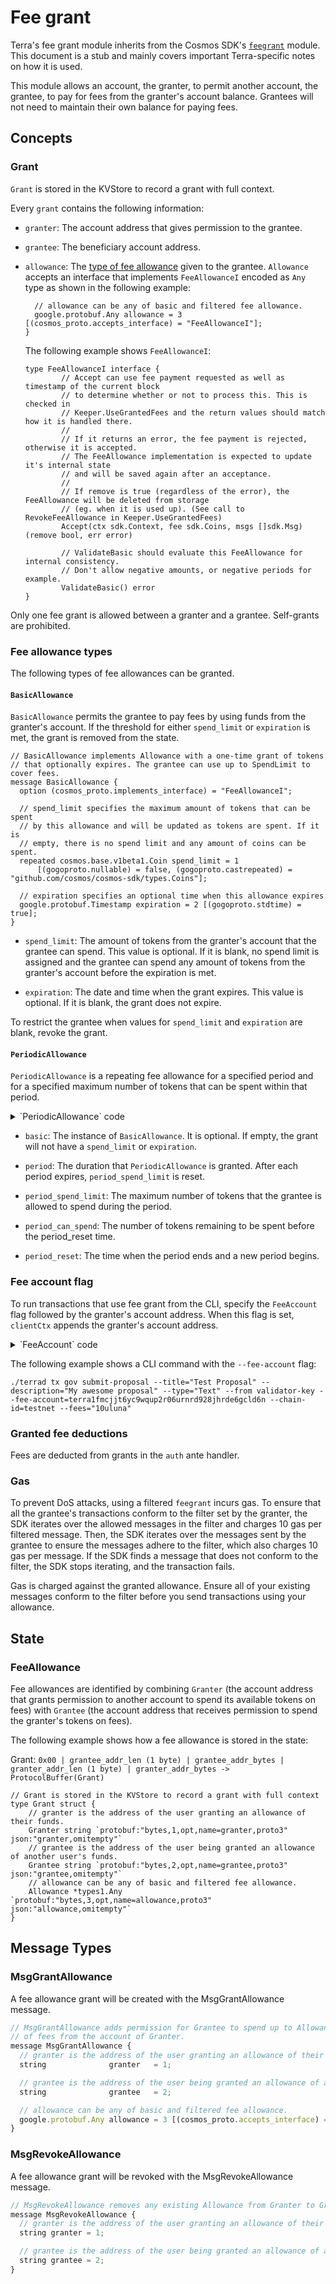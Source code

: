 
# Fee grant

<Admonition type="info" icon="ℹ️">

Terra's fee grant module inherits from the Cosmos SDK's [`feegrant`](https://docs.cosmos.network/master/modules/feegrant/) module. This document is a stub and mainly covers important Terra-specific notes on how it is used.

</Admonition>

This module allows an account, the granter, to permit another account, the grantee, to pay for fees from the granter's account balance. Grantees will not need to maintain their own balance for paying fees.

## Concepts

### Grant

`Grant` is stored in the KVStore to record a grant with full context.

Every `grant` contains the following information:

- `granter`: The account address that gives permission to the grantee.
- `grantee`: The beneficiary account address.
- `allowance`: The [type of fee allowance](#fee-allowance-types) given to the grantee. `Allowance` accepts an interface that implements `FeeAllowanceI` encoded as `Any` type as shown in the following example:

  ```
    // allowance can be any of basic and filtered fee allowance.
    google.protobuf.Any allowance = 3 [(cosmos_proto.accepts_interface) = "FeeAllowanceI"];
  }
  ```

  The following example shows `FeeAllowanceI`:

  ```
  type FeeAllowanceI interface {
          // Accept can use fee payment requested as well as timestamp of the current block
          // to determine whether or not to process this. This is checked in
          // Keeper.UseGrantedFees and the return values should match how it is handled there.
          //
          // If it returns an error, the fee payment is rejected, otherwise it is accepted.
          // The FeeAllowance implementation is expected to update it's internal state
          // and will be saved again after an acceptance.
          //
          // If remove is true (regardless of the error), the FeeAllowance will be deleted from storage
          // (eg. when it is used up). (See call to RevokeFeeAllowance in Keeper.UseGrantedFees)
          Accept(ctx sdk.Context, fee sdk.Coins, msgs []sdk.Msg) (remove bool, err error)

          // ValidateBasic should evaluate this FeeAllowance for internal consistency.
          // Don't allow negative amounts, or negative periods for example.
          ValidateBasic() error
  }
  ```

Only one fee grant is allowed between a granter and a grantee. Self-grants are prohibited.

### Fee allowance types

The following types of fee allowances can be granted.

#### `BasicAllowance`

`BasicAllowance` permits the grantee to pay fees by using funds from the granter's account. If the threshold for either `spend_limit` or `expiration` is met, the grant is removed from the state.

```
// BasicAllowance implements Allowance with a one-time grant of tokens
// that optionally expires. The grantee can use up to SpendLimit to cover fees.
message BasicAllowance {
  option (cosmos_proto.implements_interface) = "FeeAllowanceI";

  // spend_limit specifies the maximum amount of tokens that can be spent
  // by this allowance and will be updated as tokens are spent. If it is
  // empty, there is no spend limit and any amount of coins can be spent.
  repeated cosmos.base.v1beta1.Coin spend_limit = 1
      [(gogoproto.nullable) = false, (gogoproto.castrepeated) = "github.com/cosmos/cosmos-sdk/types.Coins"];

  // expiration specifies an optional time when this allowance expires
  google.protobuf.Timestamp expiration = 2 [(gogoproto.stdtime) = true];
}
```

- `spend_limit`: The amount of tokens from the granter's account that the grantee can spend. This value is optional. If it is blank, no spend limit is assigned and the grantee can spend any amount of tokens from the granter's account before the expiration is met.

- `expiration`: The date and time when the grant expires. This value is optional. If it is blank, the grant does not expire.

To restrict the grantee when values for `spend_limit` and `expiration` are blank, revoke the grant.

#### `PeriodicAllowance`

`PeriodicAllowance` is a repeating fee allowance for a specified period and for a specified maximum number of tokens that can be spent within that period.

<details> 
<summary> `PeriodicAllowance` code </summary>
<p>

```
// PeriodicAllowance extends Allowance to allow for both a maximum cap
// as well as a limit per time period.
message PeriodicAllowance {
  option (cosmos_proto.implements_interface) = "FeeAllowanceI";

  // basic specifies a struct of `BasicAllowance`
  BasicAllowance basic = 1 [(gogoproto.nullable) = false];

  // period specifies the time duration in which period_spend_limit coins can
  // be spent before that allowance is reset
  google.protobuf.Duration period = 2 [(gogoproto.stdduration) = true, (gogoproto.nullable) = false];

  // period_spend_limit specifies the maximum number of coins that can be spent
  // in the period
  repeated cosmos.base.v1beta1.Coin period_spend_limit = 3
      [(gogoproto.nullable) = false, (gogoproto.castrepeated) = "github.com/cosmos/cosmos-sdk/types.Coins"];

  // period_can_spend is the number of coins left to be spent before the period_reset time
  repeated cosmos.base.v1beta1.Coin period_can_spend = 4
      [(gogoproto.nullable) = false, (gogoproto.castrepeated) = "github.com/cosmos/cosmos-sdk/types.Coins"];

  // period_reset is the time at which this period resets and a new one begins,
  // it is calculated from the start time of the first transaction after the
  // last period ended
  google.protobuf.Timestamp period_reset = 5 [(gogoproto.stdtime) = true, (gogoproto.nullable) = false];
}

// AllowedMsgAllowance creates allowance only for specified message types.
message AllowedMsgAllowance {
  option (gogoproto.goproto_getters)         = false;
  option (cosmos_proto.implements_interface) = "FeeAllowanceI";

  // allowance can be any of basic and filtered fee allowance.
  google.protobuf.Any allowance = 1 [(cosmos_proto.accepts_interface) = "FeeAllowanceI"];

  // allowed_messages are the messages for which the grantee has the access.
  repeated string allowed_messages = 2;
}

// Grant is stored in the KVStore to record a grant with full context
message Grant {
  // granter is the address of the user granting an allowance of their funds.
  string              granter   = 1;

  // grantee is the address of the user being granted an allowance of another user's funds.
  string              grantee   = 2;

```

</p>
</details>

- `basic`: The instance of `BasicAllowance`. It is optional. If empty, the grant will not have a `spend_limit` or `expiration`.

- `period`: The duration that `PeriodicAllowance` is granted. After each period expires, `period_spend_limit` is reset.

- `period_spend_limit`: The maximum number of tokens that the grantee is allowed to spend during the period.

- `period_can_spend`: The number of tokens remaining to be spent before the period_reset time.

- `period_reset`: The time when the period ends and a new period begins.

### Fee account flag

To run transactions that use fee grant from the CLI, specify the `FeeAccount` flag followed by the granter's account address. When this flag is set, `clientCtx` appends the granter's account address.

<details> 
<summary> `FeeAccount` code </summary>
<p>

```
if clientCtx.FeeGranter == nil || flagSet.Changed(flags.FlagFeeAccount) {
  granter, _ := flagSet.GetString(flags.FlagFeeAccount)

  if granter != "" {
    granterAcc, err := sdk.AccAddressFromBech32(granter)
    if err != nil {
      return clientCtx, err
    }

    clientCtx = clientCtx.WithFeeGranterAddress(granterAcc)
  }
}
```

```
package tx

import (
	"bufio"
	"errors"
	"fmt"
	"net/http"
	"os"

	"github.com/spf13/pflag"

	"github.com/cosmos/cosmos-sdk/client"
	"github.com/cosmos/cosmos-sdk/client/flags"
	"github.com/cosmos/cosmos-sdk/client/input"
	"github.com/cosmos/cosmos-sdk/crypto/keys/secp256k1"
	cryptotypes "github.com/cosmos/cosmos-sdk/crypto/types"
	sdk "github.com/cosmos/cosmos-sdk/types"
	sdkerrors "github.com/cosmos/cosmos-sdk/types/errors"
	"github.com/cosmos/cosmos-sdk/types/rest"
	"github.com/cosmos/cosmos-sdk/types/tx"
	"github.com/cosmos/cosmos-sdk/types/tx/signing"
	authsigning "github.com/cosmos/cosmos-sdk/x/auth/signing"
	authtx "github.com/cosmos/cosmos-sdk/x/auth/tx"
)

// GenerateOrBroadcastTxCLI will either generate and print an unsigned transaction
// or sign it and broadcast it returning an error upon failure.
func GenerateOrBroadcastTxCLI(clientCtx client.Context, flagSet *pflag.FlagSet, msgs ...sdk.Msg) error {
	txf := NewFactoryCLI(clientCtx, flagSet)
	return GenerateOrBroadcastTxWithFactory(clientCtx, txf, msgs...)
}

// GenerateOrBroadcastTxWithFactory will either generate and print an unsigned transaction
// or sign it and broadcast it returning an error upon failure.
func GenerateOrBroadcastTxWithFactory(clientCtx client.Context, txf Factory, msgs ...sdk.Msg) error {
	if clientCtx.GenerateOnly {
		return GenerateTx(clientCtx, txf, msgs...)
	}

	return BroadcastTx(clientCtx, txf, msgs...)
}

// GenerateTx will generate an unsigned transaction and print it to the writer
// specified by ctx.Output. If simulation was requested, the gas will be
// simulated and also printed to the same writer before the transaction is
// printed.
func GenerateTx(clientCtx client.Context, txf Factory, msgs ...sdk.Msg) error {
	if txf.SimulateAndExecute() {
		if clientCtx.Offline {
			return errors.New("cannot estimate gas in offline mode")
		}

		_, adjusted, err := CalculateGas(clientCtx.QueryWithData, txf, msgs...)
		if err != nil {
			return err
		}

		txf = txf.WithGas(adjusted)
		_, _ = fmt.Fprintf(os.Stderr, "%s\n", GasEstimateResponse{GasEstimate: txf.Gas()})
	}

	tx, err := BuildUnsignedTx(txf, msgs...)
	if err != nil {
		return err
	}

	json, err := clientCtx.TxConfig.TxJSONEncoder()(tx.GetTx())
	if err != nil {
		return err
	}

	return clientCtx.PrintString(fmt.Sprintf("%s\n", json))
}

// BroadcastTx attempts to generate, sign, and broadcast a transaction with the
// given set of messages. It will also simulate gas requirements if necessary.
// It will return an error upon failure.
func BroadcastTx(clientCtx client.Context, txf Factory, msgs ...sdk.Msg) error {
	txf, err := PrepareFactory(clientCtx, txf)
	if err != nil {
		return err
	}

	if txf.SimulateAndExecute() || clientCtx.Simulate {
		_, adjusted, err := CalculateGas(clientCtx.QueryWithData, txf, msgs...)
		if err != nil {
			return err
		}

		txf = txf.WithGas(adjusted)
		_, _ = fmt.Fprintf(os.Stderr, "%s\n", GasEstimateResponse{GasEstimate: txf.Gas()})
	}

	if clientCtx.Simulate {
		return nil
	}

	tx, err := BuildUnsignedTx(txf, msgs...)
	if err != nil {
		return err
	}

	if !clientCtx.SkipConfirm {
		out, err := clientCtx.TxConfig.TxJSONEncoder()(tx.GetTx())
		if err != nil {
			return err
		}

		_, _ = fmt.Fprintf(os.Stderr, "%s\n\n", out)

		buf := bufio.NewReader(os.Stdin)
		ok, err := input.GetConfirmation("confirm transaction before signing and broadcasting", buf, os.Stderr)

		if err != nil || !ok {
			_, _ = fmt.Fprintf(os.Stderr, "%s\n", "cancelled transaction")
			return err
		}
	}

	tx.SetFeeGranter(clientCtx.GetFeeGranterAddress())
	err = Sign(txf, clientCtx.GetFromName(), tx, true)
	if err != nil {
		return err
	}

	txBytes, err := clientCtx.TxConfig.TxEncoder()(tx.GetTx())
	if err != nil {
		return err
	}

	// broadcast to a Tendermint node
	res, err := clientCtx.BroadcastTx(txBytes)
	if err != nil {
		return err
	}

	return clientCtx.PrintProto(res)
}

// WriteGeneratedTxResponse writes a generated unsigned transaction to the
// provided http.ResponseWriter. It will simulate gas costs if requested by the
// BaseReq. Upon any error, the error will be written to the http.ResponseWriter.
// Note that this function returns the legacy StdTx Amino JSON format for compatibility
// with legacy clients.
func WriteGeneratedTxResponse(
	ctx client.Context, w http.ResponseWriter, br rest.BaseReq, msgs ...sdk.Msg,
) {
	gasAdj, ok := rest.ParseFloat64OrReturnBadRequest(w, br.GasAdjustment, flags.DefaultGasAdjustment)
	if !ok {
		return
	}

	gasSetting, err := flags.ParseGasSetting(br.Gas)
	if rest.CheckBadRequestError(w, err) {
		return
	}

	txf := Factory{fees: br.Fees, gasPrices: br.GasPrices}.
		WithAccountNumber(br.AccountNumber).
		WithSequence(br.Sequence).
		WithGas(gasSetting.Gas).
		WithGasAdjustment(gasAdj).
		WithMemo(br.Memo).
		WithChainID(br.ChainID).
		WithSimulateAndExecute(br.Simulate).
		WithTxConfig(ctx.TxConfig).
		WithTimeoutHeight(br.TimeoutHeight)

	if br.Simulate || gasSetting.Simulate {
		if gasAdj < 0 {
			rest.WriteErrorResponse(w, http.StatusBadRequest, sdkerrors.ErrorInvalidGasAdjustment.Error())
			return
		}

		_, adjusted, err := CalculateGas(ctx.QueryWithData, txf, msgs...)
		if rest.CheckInternalServerError(w, err) {
			return
		}

		txf = txf.WithGas(adjusted)

		if br.Simulate {
			rest.WriteSimulationResponse(w, ctx.LegacyAmino, txf.Gas())
			return
		}
	}

	tx, err := BuildUnsignedTx(txf, msgs...)
	if rest.CheckBadRequestError(w, err) {
		return
	}

	stdTx, err := ConvertTxToStdTx(ctx.LegacyAmino, tx.GetTx())
	if rest.CheckInternalServerError(w, err) {
		return
	}

	output, err := ctx.LegacyAmino.MarshalJSON(stdTx)
	if rest.CheckInternalServerError(w, err) {
		return
	}

	w.Header().Set("Content-Type", "application/json")
	w.WriteHeader(http.StatusOK)
	_, _ = w.Write(output)
}

// BuildUnsignedTx builds a transaction to be signed given a set of messages. The
// transaction is initially created via the provided factory's generator. Once
// created, the fee, memo, and messages are set.
func BuildUnsignedTx(txf Factory, msgs ...sdk.Msg) (client.TxBuilder, error) {
	if txf.chainID == "" {
		return nil, fmt.Errorf("chain ID required but not specified")
	}

	fees := txf.fees

	if !txf.gasPrices.IsZero() {
		if !fees.IsZero() {
			return nil, errors.New("cannot provide both fees and gas prices")
		}

		glDec := sdk.NewDec(int64(txf.gas))

		// Derive the fees based on the provided gas prices where
		// fee = ceil(gasPrice * gasLimit).
		fees = make(sdk.Coins, len(txf.gasPrices))

		for i, gp := range txf.gasPrices {
			fee := gp.Amount.Mul(glDec)
			fees[i] = sdk.NewCoin(gp.Denom, fee.Ceil().RoundInt())
		}
	}

	tx := txf.txConfig.NewTxBuilder()

	if err := tx.SetMsgs(msgs...); err != nil {
		return nil, err
	}

	tx.SetMemo(txf.memo)
	tx.SetFeeAmount(fees)
	tx.SetGasLimit(txf.gas)
	tx.SetTimeoutHeight(txf.TimeoutHeight())

	return tx, nil
}

// BuildSimTx creates an unsigned tx with an empty single signature and returns
// the encoded transaction or an error if the unsigned transaction cannot be
// built.
func BuildSimTx(txf Factory, msgs ...sdk.Msg) ([]byte, error) {
	txb, err := BuildUnsignedTx(txf, msgs...)
	if err != nil {
		return nil, err
	}

	// Create an empty signature literal as the ante handler will populate with a
	// sentinel pubkey.
	sig := signing.SignatureV2{
		PubKey: &secp256k1.PubKey{},
		Data: &signing.SingleSignatureData{
			SignMode: txf.signMode,
		},
		Sequence: txf.Sequence(),
	}
	if err := txb.SetSignatures(sig); err != nil {
		return nil, err
	}

	protoProvider, ok := txb.(authtx.ProtoTxProvider)
	if !ok {
		return nil, fmt.Errorf("cannot simulate amino tx")
	}
	simReq := tx.SimulateRequest{Tx: protoProvider.GetProtoTx()}

	return simReq.Marshal()
}

// CalculateGas simulates the execution of a transaction and returns the
// simulation response obtained by the query and the adjusted gas amount.
func CalculateGas(
	queryFunc func(string, []byte) ([]byte, int64, error), txf Factory, msgs ...sdk.Msg,
) (tx.SimulateResponse, uint64, error) {
	txBytes, err := BuildSimTx(txf, msgs...)
	if err != nil {
		return tx.SimulateResponse{}, 0, err
	}

	// https://github.com/cosmos/cosmos-sdk/issues/7726
	bz, _, err := queryFunc("/cosmos.tx.v1beta1.Service/Simulate", txBytes)
	if err != nil {
		return tx.SimulateResponse{}, 0, err
	}

	var simRes tx.SimulateResponse

	if err := simRes.Unmarshal(bz); err != nil {
		return tx.SimulateResponse{}, 0, err
	}

	return simRes, uint64(txf.GasAdjustment() * float64(simRes.GasInfo.GasUsed)), nil
}

// PrepareFactory ensures the account defined by ctx.GetFromAddress() exists and
// if the account number and/or the account sequence number are zero (not set),
// they will be queried for and set on the provided Factory. A new Factory with
// the updated fields will be returned.
func PrepareFactory(clientCtx client.Context, txf Factory) (Factory, error) {
	from := clientCtx.GetFromAddress()

	if err := txf.accountRetriever.EnsureExists(clientCtx, from); err != nil {
		return txf, err
	}

	initNum, initSeq := txf.accountNumber, txf.sequence
	if initNum == 0 || initSeq == 0 {
		num, seq, err := txf.accountRetriever.GetAccountNumberSequence(clientCtx, from)
		if err != nil {
			return txf, err
		}

		if initNum == 0 {
			txf = txf.WithAccountNumber(num)
		}

		if initSeq == 0 {
			txf = txf.WithSequence(seq)
		}
	}

	return txf, nil
}

// SignWithPrivKey signs a given tx with the given private key, and returns the
// corresponding SignatureV2 if the signing is successful.
func SignWithPrivKey(
	signMode signing.SignMode, signerData authsigning.SignerData,
	txBuilder client.TxBuilder, priv cryptotypes.PrivKey, txConfig client.TxConfig,
	accSeq uint64,
) (signing.SignatureV2, error) {
	var sigV2 signing.SignatureV2

	// Generate the bytes to be signed.
	signBytes, err := txConfig.SignModeHandler().GetSignBytes(signMode, signerData, txBuilder.GetTx())
	if err != nil {
		return sigV2, err
	}

	// Sign those bytes
	signature, err := priv.Sign(signBytes)
	if err != nil {
		return sigV2, err
	}

	// Construct the SignatureV2 struct
	sigData := signing.SingleSignatureData{
		SignMode:  signMode,
		Signature: signature,
	}

	sigV2 = signing.SignatureV2{
		PubKey:   priv.PubKey(),
		Data:     &sigData,
		Sequence: accSeq,
	}

	return sigV2, nil
}

func checkMultipleSigners(mode signing.SignMode, tx authsigning.Tx) error {
	if mode == signing.SignMode_SIGN_MODE_DIRECT &&
		len(tx.GetSigners()) > 1 {
		return sdkerrors.Wrap(sdkerrors.ErrNotSupported, "Signing in DIRECT mode is only supported for transactions with one signer only")
	}
	return nil
}

// Sign signs a given tx with a named key. The bytes signed over are canonical.
// The resulting signature will be added to the transaction builder overwriting the previous
// ones if overwrite=true (otherwise, the signature will be appended).
// Signing a transaction with mutltiple signers in the DIRECT mode is not supprted and will
// return an error.
// An error is returned upon failure.
func Sign(txf Factory, name string, txBuilder client.TxBuilder, overwriteSig bool) error {
	if txf.keybase == nil {
		return errors.New("keybase must be set prior to signing a transaction")
	}

	signMode := txf.signMode
	if signMode == signing.SignMode_SIGN_MODE_UNSPECIFIED {
		// use the SignModeHandler's default mode if unspecified
		signMode = txf.txConfig.SignModeHandler().DefaultMode()
	}
	if err := checkMultipleSigners(signMode, txBuilder.GetTx()); err != nil {
		return err
	}

	key, err := txf.keybase.Key(name)
	if err != nil {
		return err
	}
	pubKey := key.GetPubKey()
	signerData := authsigning.SignerData{
		ChainID:       txf.chainID,
		AccountNumber: txf.accountNumber,
		Sequence:      txf.sequence,
	}

	// For SIGN_MODE_DIRECT, calling SetSignatures calls setSignerInfos on
	// TxBuilder under the hood, and SignerInfos is needed to generate the
	// sign bytes. This is the reason for setting SetSignatures here, with a
	// nil signature.
	//
	// Note: this line is not needed for SIGN_MODE_LEGACY_AMINO, but providing it
	// also doesn't affect its generated sign bytes, so for the sake of simplicity,
	// it is placed here.
	sigData := signing.SingleSignatureData{
		SignMode:  signMode,
		Signature: nil,
	}
	sig := signing.SignatureV2{
		PubKey:   pubKey,
		Data:     &sigData,
		Sequence: txf.Sequence(),
	}
	var prevSignatures []signing.SignatureV2
	if !overwriteSig {
		prevSignatures, err = txBuilder.GetTx().GetSignaturesV2()
		if err != nil {
			return err
		}
	}
	if err := txBuilder.SetSignatures(sig); err != nil {
		return err
	}

	// Generate the bytes to be signed.
	bytesToSign, err := txf.txConfig.SignModeHandler().GetSignBytes(signMode, signerData, txBuilder.GetTx())
	if err != nil {
		return err
	}

	// Sign those bytes
	sigBytes, _, err := txf.keybase.Sign(name, bytesToSign)
	if err != nil {
		return err
	}

	// Construct the SignatureV2 struct
	sigData = signing.SingleSignatureData{
		SignMode:  signMode,
		Signature: sigBytes,
	}
	sig = signing.SignatureV2{
		PubKey:   pubKey,
		Data:     &sigData,
		Sequence: txf.Sequence(),
	}

	if overwriteSig {
		return txBuilder.SetSignatures(sig)
	}
	prevSignatures = append(prevSignatures, sig)
	return txBuilder.SetSignatures(prevSignatures...)
}

// GasEstimateResponse defines a response definition for tx gas estimation.
type GasEstimateResponse struct {
	GasEstimate uint64 `json:"gas_estimate" yaml:"gas_estimate"`
}

func (gr GasEstimateResponse) String() string {
	return fmt.Sprintf("gas estimate: %d", gr.GasEstimate)
}
```

```
func (w *wrapper) SetFeeGranter(feeGranter sdk.AccAddress) {
	if w.tx.AuthInfo.Fee == nil {
		w.tx.AuthInfo.Fee = &tx.Fee{}
	}

	w.tx.AuthInfo.Fee.Granter = feeGranter.String()

	// set authInfoBz to nil because the cached authInfoBz no longer matches tx.AuthInfo
	w.authInfoBz = nil
}
```

```
// Fee includes the amount of coins paid in fees and the maximum
// gas to be used by the transaction. The ratio yields an effective "gasprice",
// which must be above some miminum to be accepted into the mempool.
message Fee {
  // amount is the amount of coins to be paid as a fee
  repeated cosmos.base.v1beta1.Coin amount = 1
      [(gogoproto.nullable) = false, (gogoproto.castrepeated) = "github.com/cosmos/cosmos-sdk/types.Coins"];

  // gas_limit is the maximum gas that can be used in transaction processing
  // before an out of gas error occurs
  uint64 gas_limit = 2;

  // if unset, the first signer is responsible for paying the fees. If set, the specified account must pay the fees.
  // the payer must be a tx signer (and thus have signed this field in AuthInfo).
  // setting this field does *not* change the ordering of required signers for the transaction.
  string payer = 3;

  // if set, the fee payer (either the first signer or the value of the payer field) requests that a fee grant be used
  // to pay fees instead of the fee payer's own balance. If an appropriate fee grant does not exist or the chain does
  // not support fee grants, this will fail
  string granter = 4;
}
```

</p>
</details>

The following example shows a CLI command with the `--fee-account` flag:

```
./terrad tx gov submit-proposal --title="Test Proposal" --description="My awesome proposal" --type="Text" --from validator-key --fee-account=terra1fmcjjt6yc9wqup2r06urnrd928jhrde6gcld6n --chain-id=testnet --fees="10uluna"
```

### Granted fee deductions

Fees are deducted from grants in the `auth` ante handler.

### Gas

To prevent DoS attacks, using a filtered `feegrant` incurs gas. To ensure that all the grantee's transactions conform to the filter set by the granter, the SDK iterates over the allowed messages in the filter and charges 10 gas per filtered message. Then, the SDK iterates over the messages sent by the grantee to ensure the messages adhere to the filter, which also charges 10 gas per message. If the SDK finds a message that does not conform to the filter, the SDK stops iterating, and the transaction fails.

<Admonition type="caution" icon="☢️">

Gas is charged against the granted allowance. Ensure all of your existing messages conform to the filter before you send transactions using your allowance.

</Admonition>

## State

### FeeAllowance

Fee allowances are identified by combining `Granter` (the account address that grants permission to another account to spend its available tokens on fees) with `Grantee` (the account address that receives permission to spend the granter's tokens on fees).

The following example shows how a fee allowance is stored in the state:

Grant: `0x00 | grantee_addr_len (1 byte) | grantee_addr_bytes | granter_addr_len (1 byte) | granter_addr_bytes -> ProtocolBuffer(Grant)`

```
// Grant is stored in the KVStore to record a grant with full context
type Grant struct {
	// granter is the address of the user granting an allowance of their funds.
	Granter string `protobuf:"bytes,1,opt,name=granter,proto3" json:"granter,omitempty"`
	// grantee is the address of the user being granted an allowance of another user's funds.
	Grantee string `protobuf:"bytes,2,opt,name=grantee,proto3" json:"grantee,omitempty"`
	// allowance can be any of basic and filtered fee allowance.
	Allowance *types1.Any `protobuf:"bytes,3,opt,name=allowance,proto3" json:"allowance,omitempty"`
}
```

## Message Types

### MsgGrantAllowance

A fee allowance grant will be created with the MsgGrantAllowance message.

```js
// MsgGrantAllowance adds permission for Grantee to spend up to Allowance
// of fees from the account of Granter.
message MsgGrantAllowance {
  // granter is the address of the user granting an allowance of their funds.
  string              granter   = 1;

  // grantee is the address of the user being granted an allowance of another user's funds.
  string              grantee   = 2;

  // allowance can be any of basic and filtered fee allowance.
  google.protobuf.Any allowance = 3 [(cosmos_proto.accepts_interface) = "FeeAllowanceI"];
}
```

### MsgRevokeAllowance

A fee allowance grant will be revoked with the MsgRevokeAllowance message.

```js
// MsgRevokeAllowance removes any existing Allowance from Granter to Grantee.
message MsgRevokeAllowance {
  // granter is the address of the user granting an allowance of their funds.
  string granter = 1;

  // grantee is the address of the user being granted an allowance of another user's funds.
  string grantee = 2;
}
```
